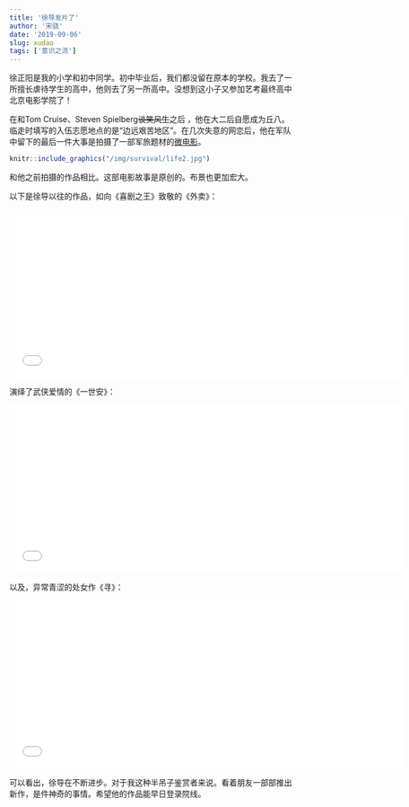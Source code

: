 ```yaml
---
title: '徐导发片了'
author: '宋骁'
date: '2019-09-06'
slug: xudao
tags: ['意识之流']
---
```


徐正阳是我的小学和初中同学。初中毕业后，我们都没留在原本的学校。我去了一所擅长虐待学生的高中，他则去了另一所高中。没想到这小子又参加艺考最终高中北京电影学院了！  

在和Tom Cruise、Steven Spielberg~~谈笑风生~~之后 ，他在大二后自愿成为丘八。临走时填写的入伍志愿地点的是“边远艰苦地区”。在几次失意的网恋后，他在军队中留下的最后一件大事是拍摄了一部军旅题材的[微电影](https://mp.weixin.qq.com/s/PofOYVY_VN0tOkjUhE58mw)。 

```r
knitr::include_graphics("/img/survival/life2.jpg")
```


和他之前拍摄的作品相比。这部电影故事是原创的。布景也更加宏大。  

以下是徐导以往的作品，如向《喜剧之王》致敬的《外卖》：  

<iframe src="//player.bilibili.com/player.html?aid=7964811&cid=13082523&page=1" width="700" height="300" scrolling="no" border="0" frameborder="no" framespacing="0" allowfullscreen="true"> </iframe>

演绎了武侠爱情的《一世安》：  

<iframe src="//player.bilibili.com/player.html?aid=17290218&cid=28252846&page=1" width="700" height="300" scrolling="no" border="0" frameborder="no" framespacing="0" allowfullscreen="true"> </iframe>

以及，异常青涩的处女作《寻》：  

<iframe src="//player.bilibili.com/player.html?aid=37803284&cid=66457550&page=1" width="700" height="300" scrolling="no" border="0" frameborder="no" framespacing="0" allowfullscreen="true"> </iframe>

可以看出，徐导在不断进步。对于我这种半吊子鉴赏者来说。看着朋友一部部推出新作，是件神奇的事情。希望他的作品能早日登录院线。


















